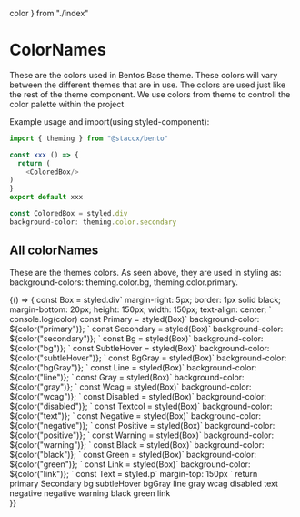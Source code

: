   color
} from "./index"

<Meta title="Styling|/ThemeColors" component={themes}/>

# ColorNames
These are the colors used in Bentos Base theme. These colors will vary between the different themes that are in use. 
The colors are used just like the rest of the theme component. We use colors from theme to controll the color palette within the project 

Example usage and import(using styled-component):
```javascript
import { theming } from "@staccx/bento"

const xxx () => {
  return (
    <ColoredBox/> 
)
}
export default xxx

const ColoredBox = styled.div
background-color: theming.color.secondary
```

## All colorNames
These are the themes colors. As seen above, they are used in styling as: background-colors: theming.color.bg, theming.color.primary.


   <Story name="few">
    {() => {
    const Box = styled.div`
    margin-right: 5px;
        border: 1px solid black;
        margin-bottom: 20px;
        height: 150px;
        width: 150px;
        text-align: center;
    `
    console.log(color)
    const Primary = styled(Box)`
    background-color: ${color("primary")};
    `
    const Secondary = styled(Box)`
    background-color: ${color("secondary")};
    `
    const Bg = styled(Box)`
    background-color: ${color("bg")};
        `
    const SubtleHover = styled(Box)`
    background-color: ${color("subtleHover")};   
            `
    const BgGray = styled(Box)`
    background-color: ${color("bgGray")};   
            `
    const Line = styled(Box)`
    background-color: ${color("line")};   
            `
    const Gray = styled(Box)`
    background-color: ${color("gray")};   
            `     
    const Wcag = styled(Box)`
    background-color: ${color("wcag")};   
            `      
    const Disabled = styled(Box)`
    background-color: ${color("disabled")};   
            ` 
     const Textcol = styled(Box)`
     background-color: ${color("text")};   
             `
     const Negative = styled(Box)`
     background-color: ${color("negative")};   
             `      
     const Positive = styled(Box)`
     background-color: ${color("positive")};   
             `      
     const Warning = styled(Box)`
     background-color: ${color("warning")};   
             `  
      const Black = styled(Box)`
      background-color: ${color("black")};   
              `    
        const Green = styled(Box)`
        background-color: ${color("green")};   
                `  
        const Link = styled(Box)`
        background-color: ${color("link")};   
                `                                                                                           
    const Text = styled.p`
        margin-top: 150px
    `         
    return <div style={{display:"flex",flexDirection:"row",flexWrap:"wrap"}}><Primary>
        <Text >primary</Text>
        </Primary>
        <Secondary>
        <Text>Secondary</Text>
        </Secondary>
        <Bg>
          <Text>bg</Text>
        </Bg>
        <SubtleHover>
            <Text>subtleHover</Text>
        </SubtleHover>
        <BgGray>
            <Text>bgGray</Text>
        </BgGray>
        <Line>
            <Text>line</Text>
        </Line>
        <Gray>
            <Text>gray</Text>
        </Gray> 
        <Wcag>
            <Text>wcag</Text>
        </Wcag>     
        <Disabled>
            <Text>disabled</Text>
        </Disabled>  
        <Textcol>
            <Text>text</Text>
        </Textcol> 
        <Negative>
            <Text>negative</Text>
        </Negative> 
        <Positive>
            <Text>negative</Text>
        </Positive>
        <Warning>
            <Text>warning</Text>
        </Warning>   
        <Black>
            <Text>black</Text>
        </Black>    
        <Green>
            <Text>green</Text>
        </Green>  
        <Link>
            <Text>link</Text>
        </Link>                                             
        </div>
    }}
  </Story>
